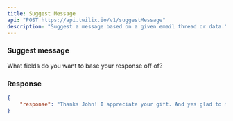 ```yaml
---
title: Suggest Message
api: "POST https://api.twilix.io/v1/suggestMessage"
description: "Suggest a message based on a given email thread or data."
---
```


### Suggest message

<Snippet file="collection.mdx"/>

<ParamField body="fields" type="array">
    What fields do you want to base your response off of?
</ParamField>

<Snippet file="sort-parameter.mdx"/>

### Response

<ResponseExample>

```json Response
{
    "response": "Thanks John! I appreciate your gift. And yes glad to meet you this Friday! See you there!"
}
```
</ResponseExample>
